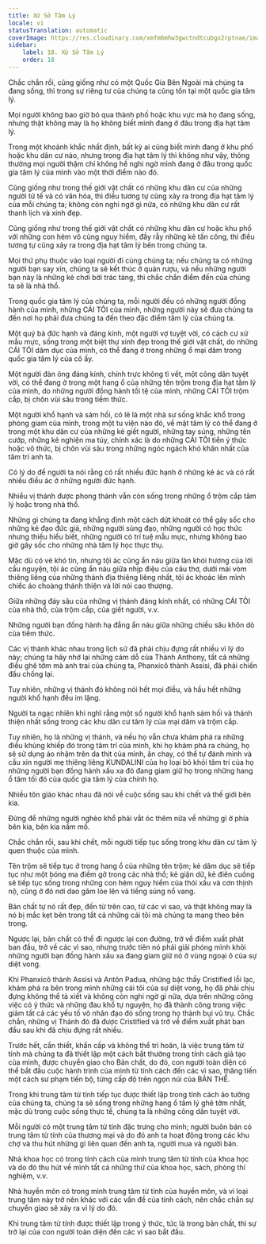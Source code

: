 ```yaml
---
title: Xứ Sở Tâm Lý
locale: vi
statusTranslation: automatic
coverImage: https://res.cloudinary.com/xmfm6mhw3gwctndtcubgx2rptnae/image/upload/v1741354419/small_cover_la_gran_rebelion_28716e29d2.webp
sidebar:
    label: 18. Xứ Sở Tâm Lý
    order: 18
---
```

Chắc chắn rồi, cũng giống như có một Quốc Gia Bên Ngoài mà chúng ta đang sống, thì trong sự riêng tư của chúng ta cũng tồn tại một quốc gia tâm lý.

Mọi người không bao giờ bỏ qua thành phố hoặc khu vực mà họ đang sống, nhưng thật không may là họ không biết mình đang ở đâu trong địa hạt tâm lý.

Trong một khoảnh khắc nhất định, bất kỳ ai cũng biết mình đang ở khu phố hoặc khu dân cư nào, nhưng trong địa hạt tâm lý thì không như vậy, thông thường mọi người thậm chí không hề nghi ngờ mình đang ở đâu trong quốc gia tâm lý của mình vào một thời điểm nào đó.

Cũng giống như trong thế giới vật chất có những khu dân cư của những người tử tế và có văn hóa, thì điều tương tự cũng xảy ra trong địa hạt tâm lý của mỗi chúng ta; không còn nghi ngờ gì nữa, có những khu dân cư rất thanh lịch và xinh đẹp.

Cũng giống như trong thế giới vật chất có những khu dân cư hoặc khu phố với những con hẻm vô cùng nguy hiểm, đầy rẫy những kẻ tấn công, thì điều tương tự cũng xảy ra trong địa hạt tâm lý bên trong chúng ta.

Mọi thứ phụ thuộc vào loại người đi cùng chúng ta; nếu chúng ta có những người bạn say xỉn, chúng ta sẽ kết thúc ở quán rượu, và nếu những người bạn này là những kẻ chơi bời trác táng, thì chắc chắn điểm đến của chúng ta sẽ là nhà thổ.

Trong quốc gia tâm lý của chúng ta, mỗi người đều có những người đồng hành của mình, những CÁI TÔI của mình, những người này sẽ đưa chúng ta đến nơi họ phải đưa chúng ta đến theo đặc điểm tâm lý của chúng ta.

Một quý bà đức hạnh và đáng kính, một người vợ tuyệt vời, có cách cư xử mẫu mực, sống trong một biệt thự xinh đẹp trong thế giới vật chất, do những CÁI TÔI dâm dục của mình, có thể đang ở trong những ổ mại dâm trong quốc gia tâm lý của cô ấy.

Một người đàn ông đáng kính, chính trực không tì vết, một công dân tuyệt vời, có thể đang ở trong một hang ổ của những tên trộm trong địa hạt tâm lý của mình, do những người đồng hành tồi tệ của mình, những CÁI TÔI trộm cắp, bị chôn vùi sâu trong tiềm thức.

Một người khổ hạnh và sám hối, có lẽ là một nhà sư sống khắc khổ trong phòng giam của mình, trong một tu viện nào đó, về mặt tâm lý có thể đang ở trong một khu dân cư của những kẻ giết người, những tay súng, những tên cướp, những kẻ nghiện ma túy, chính xác là do những CÁI TÔI tiền ý thức hoặc vô thức, bị chôn vùi sâu trong những ngóc ngách khó khăn nhất của tâm trí anh ta.

Có lý do để người ta nói rằng có rất nhiều đức hạnh ở những kẻ ác và có rất nhiều điều ác ở những người đức hạnh.

Nhiều vị thánh được phong thánh vẫn còn sống trong những ổ trộm cắp tâm lý hoặc trong nhà thổ.

Những gì chúng ta đang khẳng định một cách dứt khoát có thể gây sốc cho những kẻ đạo đức giả, những người sùng đạo, những người có học thức nhưng thiếu hiểu biết, những người có trí tuệ mẫu mực, nhưng không bao giờ gây sốc cho những nhà tâm lý học thực thụ.

Mặc dù có vẻ khó tin, nhưng tội ác cũng ẩn náu giữa làn khói hương của lời cầu nguyện, tội ác cũng ẩn náu giữa nhịp điệu của câu thơ, dưới mái vòm thiêng liêng của những thánh địa thiêng liêng nhất, tội ác khoác lên mình chiếc áo choàng thánh thiện và lời nói cao thượng.

Giữa những đáy sâu của những vị thánh đáng kính nhất, có những CÁI TÔI của nhà thổ, của trộm cắp, của giết người, v.v.

Những người bạn đồng hành hạ đẳng ẩn náu giữa những chiều sâu khôn dò của tiềm thức.

Các vị thánh khác nhau trong lịch sử đã phải chịu đựng rất nhiều vì lý do này; chúng ta hãy nhớ lại những cám dỗ của Thánh Anthony, tất cả những điều ghê tởm mà anh trai của chúng ta, Phanxicô thành Assisi, đã phải chiến đấu chống lại.

Tuy nhiên, những vị thánh đó không nói hết mọi điều, và hầu hết những người khổ hạnh đều im lặng.

Người ta ngạc nhiên khi nghĩ rằng một số người khổ hạnh sám hối và thánh thiện nhất sống trong các khu dân cư tâm lý của mại dâm và trộm cắp.

Tuy nhiên, họ là những vị thánh, và nếu họ vẫn chưa khám phá ra những điều khủng khiếp đó trong tâm trí của mình, khi họ khám phá ra chúng, họ sẽ sử dụng áo nhậm trên da thịt của mình, ăn chay, có thể tự đánh mình và cầu xin người mẹ thiêng liêng KUNDALINI của họ loại bỏ khỏi tâm trí của họ những người bạn đồng hành xấu xa đó đang giam giữ họ trong những hang ổ tăm tối đó của quốc gia tâm lý của chính họ.

Nhiều tôn giáo khác nhau đã nói về cuộc sống sau khi chết và thế giới bên kia.

Đừng để những người nghèo khổ phải vắt óc thêm nữa về những gì ở phía bên kia, bên kia nấm mồ.

Chắc chắn rồi, sau khi chết, mỗi người tiếp tục sống trong khu dân cư tâm lý quen thuộc của mình.

Tên trộm sẽ tiếp tục ở trong hang ổ của những tên trộm; kẻ dâm dục sẽ tiếp tục như một bóng ma điềm gở trong các nhà thổ; kẻ giận dữ, kẻ điên cuồng sẽ tiếp tục sống trong những con hẻm nguy hiểm của thói xấu và cơn thịnh nộ, cũng ở đó nơi dao găm lóe lên và tiếng súng nổ vang.

Bản chất tự nó rất đẹp, đến từ trên cao, từ các vì sao, và thật không may là nó bị mắc kẹt bên trong tất cả những cái tôi mà chúng ta mang theo bên trong.

Ngược lại, bản chất có thể đi ngược lại con đường, trở về điểm xuất phát ban đầu, trở về các vì sao, nhưng trước tiên nó phải giải phóng mình khỏi những người bạn đồng hành xấu xa đang giam giữ nó ở vùng ngoại ô của sự diệt vong.

Khi Phanxicô thành Assisi và Antôn Padua, những bậc thầy Cristified lỗi lạc, khám phá ra bên trong mình những cái tôi của sự diệt vong, họ đã phải chịu đựng không thể tả xiết và không còn nghi ngờ gì nữa, dựa trên những công việc có ý thức và những đau khổ tự nguyện, họ đã thành công trong việc giảm tất cả các yếu tố vô nhân đạo đó sống trong họ thành bụi vũ trụ. Chắc chắn, những vị Thánh đó đã được Cristified và trở về điểm xuất phát ban đầu sau khi đã chịu đựng rất nhiều.

Trước hết, cần thiết, khẩn cấp và không thể trì hoãn, là việc trung tâm từ tính mà chúng ta đã thiết lập một cách bất thường trong tính cách giả tạo của mình, được chuyển giao cho Bản chất, do đó, con người toàn diện có thể bắt đầu cuộc hành trình của mình từ tính cách đến các vì sao, thăng tiến một cách sư phạm tiến bộ, từng cấp độ trên ngọn núi của BẢN THỂ.

Trong khi trung tâm từ tính tiếp tục được thiết lập trong tính cách ảo tưởng của chúng ta, chúng ta sẽ sống trong những hang ổ tâm lý ghê tởm nhất, mặc dù trong cuộc sống thực tế, chúng ta là những công dân tuyệt vời.

Mỗi người có một trung tâm từ tính đặc trưng cho mình; người buôn bán có trung tâm từ tính của thương mại và do đó anh ta hoạt động trong các khu chợ và thu hút những gì liên quan đến anh ta, người mua và người bán.

Nhà khoa học có trong tính cách của mình trung tâm từ tính của khoa học và do đó thu hút về mình tất cả những thứ của khoa học, sách, phòng thí nghiệm, v.v.

Nhà huyền môn có trong mình trung tâm từ tính của huyền môn, và vì loại trung tâm này trở nên khác với các vấn đề của tính cách, nên chắc chắn sự chuyển giao sẽ xảy ra vì lý do đó.

Khi trung tâm từ tính được thiết lập trong ý thức, tức là trong bản chất, thì sự trở lại của con người toàn diện đến các vì sao bắt đầu.

